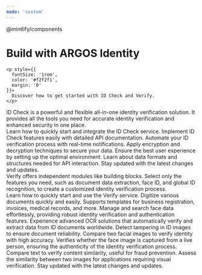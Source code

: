 ```yaml
---
mode: 'custom'
---
```


@mintlify/components

<div style={{
  textAlign: 'center',
  padding: '4rem 0',
  background: 'radial-gradient(circle, rgba(0,100,255,1) 0%, rgba(0,212,255,1) 100%)'
}}>
  <div style={{
    display: 'flex',
    flexDirection: 'column',
    alignItems: 'center',
    gap: '1rem'
  }}>
    <h1 style={{
      fontSize: '2.5rem',
      fontWeight: 'normal',
      display: 'flex',
      alignItems: 'center',
      gap: '0.5rem'
    }}>
      <span style={{color: '#f0f0f0'}}> Build with</span> <span style={{fontWeight: 'bold',color:'#f0f0f0'}}>ARGOS Identity</span>
    </h1>

    <p style={{
      fontSize: '1rem',
      color: '#f2f2f1',
      margin: '0'
    }}>
      Discover how to get started with ID Check and Verify.
    </p>
  </div>
</div>

<div style={{marginTop: '6rem', marginBottom: '8rem', maxWidth: '70rem', marginLeft: 'auto',
    marginRight: 'auto', paddingLeft: '1.25rem',
    paddingRight: '1.25rem' }}>

<div
  className="block text-black dark:text-white"
  style={{
    textAlign: 'center',
    fontSize: '24px',
    fontWeight: '600',
    marginBottom: '3rem',
    marginTop: '-1rem'
  }}
>
  <span className="block">
    <span className="text-primary">ID Check </span> is a powerful and flexible all-in-one identity verification solution. It provides all the tools you need for accurate identity verification and enhanced security in one place.
  </span>
</div>

<CardGroup cols={4}>
  <Card title="Getting Started" icon="book-open" href="/getting-started/en/introduction">
    Learn how to quickly start and integrate the ID Check service.
  </Card>
  <Card title="API Reference" icon="code" href="/api-reference/api-reference-guide/en/overview">
    Implement ID Check features easily with detailed API documentation.
  </Card>
  <Card title="Webhook Events" icon="webhook" href="/webhooks/en/overview">
    Automate your ID verification process with real-time notifications.
  </Card>
  <Card title="Security" icon="grid-round" iconType="solid" href="/getting-started/en/encrypt-and-decrpyt-data/overview">
    Apply encryption and decryption techniques to secure your data.
  </Card>
  <Card title="Recommended Browsers and Devices" icon="browser" href="/getting-started/en/recommended-browsers-and-devices">
    Ensure the best user experience by setting up the optimal environment.
  </Card>
  <Card title="Data Structure Guide" icon="database" href="/api-reference/api-reference-guide/en/iso-alpha-3-country-codes">
    Learn about data formats and structures needed for API interaction.
  </Card>
  <Card title="Changelog" icon="sparkles" href="/changelog/en/idcheck/overview">
    Stay updated with the latest changes and updates.
  </Card>
</CardGroup>

<div
  className="block text-black dark:text-white"
  style={{
    textAlign: 'center',
    fontSize: '24px',
    fontWeight: '600',
    marginBottom: '3rem',
    marginTop: '4rem'
  }}
>
  <span className="block">
    <span className="text-primary">Verify </span> offers independent modules like building blocks. Select only the features you need, such as document data extraction, face ID, and global ID recognition, to create a customized identity verification process.
  </span>
</div>

<CardGroup cols={4}>
  <Card title="Getting Started" icon="book-open" href="https://dev.argosidentity.com/verify/getting-started">
    Learn how to quickly start and use the Verify service.
  </Card>
  <Card title="Textify" icon="file-contract" href="https://dev.argosidentity.com/verify/textify/introduction">
    Digitize various documents quickly and easily. Supports templates for business registration, invoices, medical records, and more.
  </Card>
  <Card title="Face ID" icon="face-viewfinder" href="https://dev.argosidentity.com/face-id/face-id-1/introduction-5">
    Manage and search face data effortlessly, providing robust identity verification and authentication features.
  </Card>
  <Card title="Global ID Recognition" icon="address-card" iconType="solid" href="https://dev.argosidentity.com/verify-id/global-id-recognition-api/global-id-recognition-api-1">
    Experience advanced OCR solutions that automatically verify and extract data from ID documents worldwide.
  </Card>
  <Card title="ID Liveness" icon="wave-pulse" href="https://dev.argosidentity.com/verify-id/id-liveness/id-liveness-api-1">
    Detect tampering in ID images to ensure document reliability.
  </Card>
  <Card title="Face Compare" icon="code-compare" href="https://dev.argosidentity.com/verify-id/face-compare/face-compare-api-1">
    Compare two facial images to verify identity with high accuracy.
  </Card>
  <Card title="Face Liveness" icon="image-portrait" href="https://dev.argosidentity.com/verify-id/face-liveness/face-liveness-api">
    Verifies whether the face image is captured from a live person, ensuring the authenticity of the identity verification process.
  </Card>
  <Card title="Text Verifier" icon="text-size" href="https://dev.argosidentity.com/verifier/text-verifier/text-verifier-api">
    Compare text to verify content similarity, useful for fraud prevention.
  </Card>
  <Card title="Image Verifier" icon="images" href="https://dev.argosidentity.com/verifier/image-verifier/image-verifier-api">
    Assess the similarity between two images for applications requiring visual verification.
  </Card>
  <Card title="Changelog" icon="sparkles" href="/changelog/en/verify/overview">
    Stay updated with the latest changes and updates.
  </Card>
</CardGroup>
</div>
